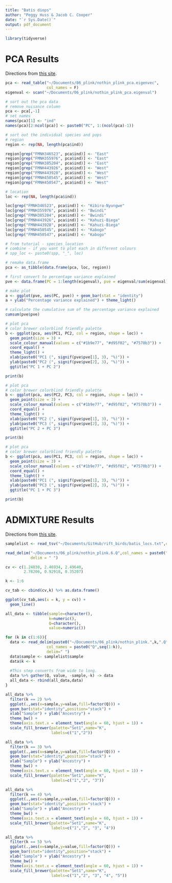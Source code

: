 ```yaml
---
title: "Batis diops"
author: "Peggy Huss & Jacob C. Cooper"
date: "`r Sys.Date()`"
output: pdf_document
---
```


```r
library(tidyverse)
```


# PCA Results

Directions from [this site](https://speciationgenomics.github.io/pca/).

```r
pca <- read_table("~/Documents/06_plink/nothin_plink_pca.eigenvec",
                  col_names = F)
eigenval <- scan("~/Documents/06_plink/nothin_plink_pca.eigenval")
```

```r
# sort out the pca data
# remove nuisance column
pca <- pca[,-1]
# set names
names(pca)[1] <- "ind"
names(pca)[2:ncol(pca)] <- paste0("PC", 1:(ncol(pca)-1))
```

```r
# sort out the individual species and pops
# region
region <- rep(NA, length(pca$ind))

region[grep("FMNH346523", pca$ind)] <- "East"
region[grep("FMNH355976", pca$ind)] <- "East"
region[grep("FMNH385204", pca$ind)] <- "East"
region[grep("FMNH443926", pca$ind)] <- "West"
region[grep("FMNH443928", pca$ind)] <- "West"
region[grep("FMNH450545", pca$ind)] <- "West"
region[grep("FMNH450547", pca$ind)] <- "West"

# location
loc <- rep(NA, length(pca$ind))

loc[grep("FMNH346523", pca$ind)] <- "Kibira-Nyungwe"
loc[grep("FMNH355976", pca$ind)] <- "Bwindi"
loc[grep("FMNH385204", pca$ind)] <- "Bwindi"
loc[grep("FMNH443926", pca$ind)] <- "Kahuzi-Biega"
loc[grep("FMNH443928", pca$ind)] <- "Kahuzi-Biega"
loc[grep("FMNH450545", pca$ind)] <- "Kabogo"
loc[grep("FMNH450547", pca$ind)] <- "Kabogo"

# from tutorial - species_location
# combine - if you want to plot each in different colours
# spp_loc <- paste0(spp, "_", loc)
```

```r
# remake data.frame
pca <- as_tibble(data.frame(pca, loc, region))
```

```r
# first convert to percentage variance explained
pve <- data.frame(PC = 1:length(eigenval), pve = eigenval/sum(eigenval)*100)
```

```r
# make plot
a <- ggplot(pve, aes(PC, pve)) + geom_bar(stat = "identity")
a + ylab("Percentage variance explained") + theme_light()
```

```r
# calculate the cumulative sum of the percentage variance explained
cumsum(pve$pve)
```

```r
# plot pca
# color brewer colorblind friendly palette
b <- ggplot(pca, aes(PC1, PC2, col = region, shape = loc)) + 
  geom_point(size = 3) + 
  scale_colour_manual(values = c("#1b9e77", "#d95f02", "#7570b3")) +
  coord_equal() + 
  theme_light() + 
  xlab(paste0("PC1 (", signif(pve$pve[1], 3), "%)")) + 
  ylab(paste0("PC2 (", signif(pve$pve[2], 3), "%)")) +
  ggtitle("PC 1 + PC 2")

print(b)
```

```r
# plot pca
# color brewer colorblind friendly palette
b <- ggplot(pca, aes(PC2, PC3, col = region, shape = loc)) + 
  geom_point(size = 3) + 
  scale_colour_manual(values = c("#1b9e77", "#d95f02", "#7570b3")) +
  coord_equal() + 
  theme_light() + 
  xlab(paste0("PC2 (", signif(pve$pve[1], 3), "%)")) + 
  ylab(paste0("PC3 (", signif(pve$pve[2], 3), "%)")) +
  ggtitle("PC 2 + PC 3")

print(b)
```

```r
# plot pca
# color brewer colorblind friendly palette
b <- ggplot(pca, aes(PC1, PC3, col = region, shape = loc)) + 
  geom_point(size = 3) + 
  scale_colour_manual(values = c("#1b9e77", "#d95f02", "#7570b3")) +
  coord_equal() + 
  theme_light() + 
  xlab(paste0("PC1 (", signif(pve$pve[1], 3), "%)")) + 
  ylab(paste0("PC3 (", signif(pve$pve[2], 3), "%)")) +
  ggtitle("PC 1 + PC 3")

print(b)
```

# ADMIXTURE Results

Directions from [this site](https://owensgl.github.io/biol525D/Topic_8-9/plotting_structure.html).

```r
samplelist <- read_tsv("~/Documents/GitHub/rift_birds/batis_locs.txt",col_names = "sample")

read_delim("~/Documents/06_plink/nothin_plink.6.Q",col_names = paste0("Q",seq(1:6)),
           delim = " ")
```

```r
cv <- c(1.24030, 2.46934, 2.49640,
        2.78206, 0.92918, 0.35207)

k <- 1:6

cv_tab <- cbind(cv,k) %>% as.data.frame()

ggplot(cv_tab,aes(x = k, y = cv)) +
  geom_line()
```


```r
all_data <- tibble(sample=character(),
                   k=numeric(),
                   Q=character(),
                   value=numeric())

for (k in c(1:6)){
  data <- read_delim(paste0("~/Documents/06_plink/nothin_plink.",k,".Q"),
                  col_names = paste0("Q",seq(1:k)),
                  delim=" ")
  data$sample <- samplelist$sample
  data$k <- k
  
  #This step converts from wide to long.
  data %>% gather(Q, value, -sample,-k) -> data
  all_data <- rbind(all_data,data)
}
```
```r
all_data %>%
  filter(k == 2) %>%
  ggplot(.,aes(x=sample,y=value,fill=factor(Q))) + 
  geom_bar(stat="identity",position="stack") +
  xlab("Sample") + ylab("Ancestry") +
  theme_bw() +
  theme(axis.text.x = element_text(angle = 60, hjust = 1)) +
  scale_fill_brewer(palette="Set1",name="K",
                    labels=c("1","2"))
```


```r
all_data %>%
  filter(k == 3) %>%
  ggplot(.,aes(x=sample,y=value,fill=factor(Q))) + 
  geom_bar(stat="identity",position="stack") +
  xlab("Sample") + ylab("Ancestry") +
  theme_bw() +
  theme(axis.text.x = element_text(angle = 60, hjust = 1)) +
  scale_fill_brewer(palette="Set1",name="K",
                    labels=c("1","2", "3"))
```

```r
all_data %>%
  filter(k == 4) %>%
  ggplot(.,aes(x=sample,y=value,fill=factor(Q))) + 
  geom_bar(stat="identity",position="stack") +
  xlab("Sample") + ylab("Ancestry") +
  theme_bw() +
  theme(axis.text.x = element_text(angle = 60, hjust = 1)) +
  scale_fill_brewer(palette="Set1",name="K",
                    labels=c("1","2", "3", "4"))
```

```r
all_data %>%
  filter(k == 5) %>%
  ggplot(.,aes(x=sample,y=value,fill=factor(Q))) + 
  geom_bar(stat="identity",position="stack") +
  xlab("Sample") + ylab("Ancestry") +
  theme_bw() +
  theme(axis.text.x = element_text(angle = 60, hjust = 1)) +
  scale_fill_brewer(palette="Set1",name="K",
                    labels=c("1","2", "3", "4", "5"))
```


